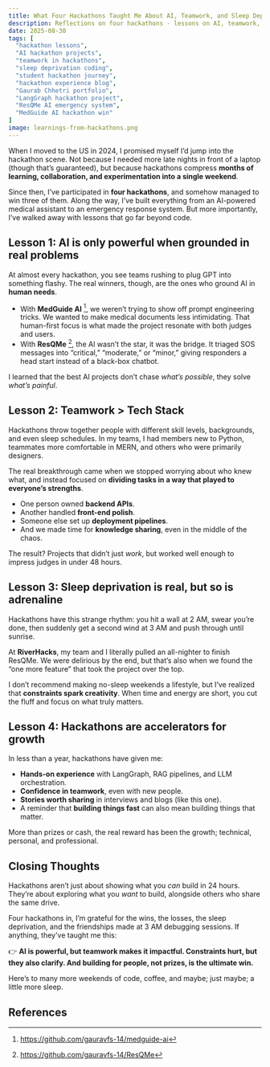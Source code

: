 ```yaml
---
title: What Four Hackathons Taught Me About AI, Teamwork, and Sleep Deprivation
description: Reflections on four hackathons - lessons on AI, teamwork, creativity under pressure, and why sleep deprivation sometimes sparks innovation.
date: 2025-08-30
tags: [
  "hackathon lessons",
  "AI hackathon projects",
  "teamwork in hackathons",
  "sleep deprivation coding",
  "student hackathon journey",
  "hackathon experience blog",
  "Gaurab Chhetri portfolio",
  "LangGraph hackathon project",
  "ResQMe AI emergency system",
  "MedGuide AI hackathon win"
]
image: learnings-from-hackathons.png
---
```


When I moved to the US in 2024, I promised myself I’d jump into the hackathon scene. Not because I needed more late nights in front of a laptop (though that’s guaranteed), but because hackathons compress **months of learning, collaboration, and experimentation into a single weekend**.

Since then, I’ve participated in **four hackathons**, and somehow managed to win three of them. Along the way, I’ve built everything from an AI-powered medical assistant to an emergency response system. But more importantly, I’ve walked away with lessons that go far beyond code.

## Lesson 1: AI is only powerful when grounded in real problems

At almost every hackathon, you see teams rushing to plug GPT into something flashy. The real winners, though, are the ones who ground AI in **human needs**.

* With **MedGuide AI** [^1], we weren’t trying to show off prompt engineering tricks. We wanted to make medical documents less intimidating. That human-first focus is what made the project resonate with both judges and users.
* With **ResQMe** [^2], the AI wasn’t the star, it was the bridge. It triaged SOS messages into “critical,” “moderate,” or “minor,” giving responders a head start instead of a black-box chatbot.

I learned that the best AI projects don’t chase *what’s possible*, they solve *what’s painful*.

## Lesson 2: Teamwork > Tech Stack

Hackathons throw together people with different skill levels, backgrounds, and even sleep schedules. In my teams, I had members new to Python, teammates more comfortable in MERN, and others who were primarily designers.

The real breakthrough came when we stopped worrying about who knew what, and instead focused on **dividing tasks in a way that played to everyone’s strengths**.

* One person owned **backend APIs**.
* Another handled **front-end polish**.
* Someone else set up **deployment pipelines**.
* And we made time for **knowledge sharing**, even in the middle of the chaos.

The result? Projects that didn’t just *work*, but worked well enough to impress judges in under 48 hours.

## Lesson 3: Sleep deprivation is real, but so is adrenaline

Hackathons have this strange rhythm: you hit a wall at 2 AM, swear you’re done, then suddenly get a second wind at 3 AM and push through until sunrise.

At **RiverHacks**, my team and I literally pulled an all-nighter to finish ResQMe. We were delirious by the end, but that’s also when we found the “one more feature” that took the project over the top.

I don’t recommend making no-sleep weekends a lifestyle, but I’ve realized that **constraints spark creativity**. When time and energy are short, you cut the fluff and focus on what truly matters.

## Lesson 4: Hackathons are accelerators for growth

In less than a year, hackathons have given me:

* **Hands-on experience** with LangGraph, RAG pipelines, and LLM orchestration.
* **Confidence in teamwork**, even with new people.
* **Stories worth sharing** in interviews and blogs (like this one).
* A reminder that **building things fast** can also mean building things that matter.

More than prizes or cash, the real reward has been the growth; technical, personal, and professional.

## Closing Thoughts

Hackathons aren’t just about showing what you *can* build in 24 hours. They’re about exploring what you *want* to build, alongside others who share the same drive.

Four hackathons in, I’m grateful for the wins, the losses, the sleep deprivation, and the friendships made at 3 AM debugging sessions. If anything, they’ve taught me this:

👉 **AI is powerful, but teamwork makes it impactful. Constraints hurt, but they also clarify. And building for people, not prizes, is the ultimate win.**

Here’s to many more weekends of code, coffee, and maybe; just maybe; a little more sleep.

## References 
[^1]: https://github.com/gauravfs-14/medguide-ai
[^2]: https://github.com/gauravfs-14/ResQMe